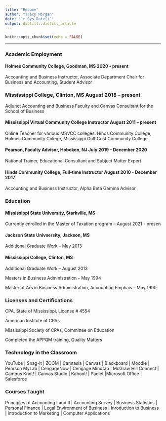 ```yaml
---
title: "Resume"
author: "Tracy Morgan"
date: "`r Sys.Date()`"
output: distill::distill_article
---
```


```r
knitr::opts_chunk$set(echo = FALSE)
```

```{=tex}
\begin{center}


# Tracy L. Morgan, MBA, CPA


tplmorgan\@gmail.com  

101 E. Main Street Clinton, MS 39056

601-209-8496

\end{center}
```

------------------------------------------------------------------------

### Academic Employment

#### Holmes Community College, Goodman, MS 2020 - present

Accounting and Business Instructor, Associate Department Chair for
Business and Accounting, Student Advisor

### Mississippi College, Clinton, MS August 2018 -- present

Adjunct Accounting and Business Faculty and Canvas Consultant for the
School of Business

#### Mississippi Virtual Community College Instructor August 2011 -- present

Online Teacher for various MSVCC colleges: Hinds Community College,
Holmes Community Colege, Mississippi Gulf Cost Community College

#### Pearson, Faculty Advisor, Hoboken, NJ July 2019 -- December 2020

National Trainer, Educational Consultant and Subject Matter Expert

#### Hinds Community College, Full-time Instructor August 2010 - December 2017

Accounting and Business Instructor, Alpha Beta Gamma Advisor

### Education

#### Mississippi State University, Starkville, MS

Currently enrolled in the Master of Taxation program -- August 2021 -
presen

#### Jackson State Univsersity, Jackson, MS

Additional Graduate Work -- May 2013

#### Mississippi College, Clinton, MS

Additional Graduate Work -- August 2013

Masters in Business Administration -- May 1994

Master of Ars in Business Administration, Accounting Emphais -- May 1990

### Licenses and Certifications

CPA, State of Mississippi, License \# 4554

American Institute of CPAs

Mississippi Society of CPAs, Committee on Education

Completed the APPQM training, Quality Matters

### Technology in the Classroom

YouTube \| Snag-It \| ZOOM \| Camtasia \| Canvas \| Blackboard \| Moodle
\| Pearson MyLab \| CengageNow \| Cengage Mindtap \| McGraw Hill Connect
\| Campus Knot! \| Canvas Studio \| Kahoot! \| Padlet \|Microsoft Office
\| Salesforce

### Courses Taught

Principles of Accounting I and II \| Accounting Survey \| Business
Statistics \| Personal Finance \| Legal Environment of Business \|
Inroduction to Business \| Introduction to Marketing \| Computer
Applications
